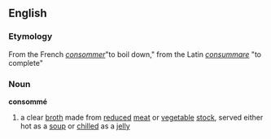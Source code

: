 == English ==
=== Etymology ===
From the French ''[[consommer]]''"to boil down," from the Latin ''[[consummare]]'' "to complete"

=== Noun ===
'''consommé'''
# a clear [[broth]] made from [[reduced]] [[meat]] or [[vegetable]] [[stock]], served either hot as a [[soup]] or [[chilled]] as a [[jelly]]